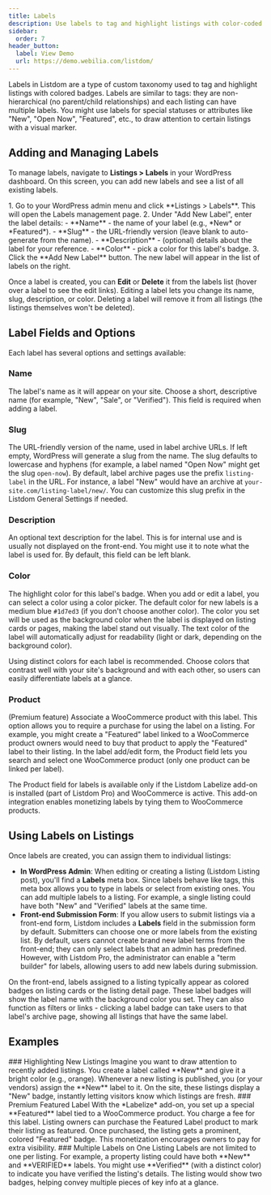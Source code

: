 ```yaml
---
title: Labels
description: Use labels to tag and highlight listings with color-coded badges. This guide covers creating and managing labels, label options, and premium label features via add-ons.
sidebar:
  order: 7
header_button:
  label: View Demo
  url: https://demo.webilia.com/listdom/
---
```



Labels in Listdom are a type of custom taxonomy used to tag and highlight listings with colored badges. Labels are similar to tags: they are non-hierarchical (no parent/child relationships) and each listing can have multiple labels. You might use labels for special statuses or attributes like "New", "Open Now", "Featured", etc., to draw attention to certain listings with a visual marker.

## Adding and Managing Labels

To manage labels, navigate to **Listings > Labels** in your WordPress dashboard. On this screen, you can add new labels and see a list of all existing labels.

<Steps>
1.  Go to your WordPress admin menu and click **Listings > Labels**. This will open the Labels management page.
2.  Under "Add New Label", enter the label details:
    -   **Name** - the name of your label (e.g., *New* or *Featured*).
    -   **Slug** - the URL-friendly version (leave blank to auto-generate from the name).
    -   **Description** - (optional) details about the label for your reference.
    -   **Color** - pick a color for this label's badge.
3.  Click the **Add New Label** button. The new label will appear in the list of labels on the right.
</Steps>

Once a label is created, you can **Edit** or **Delete** it from the labels list (hover over a label to see the edit links). Editing a label lets you change its name, slug, description, or color. Deleting a label will remove it from all listings (the listings themselves won't be deleted).

## Label Fields and Options

Each label has several options and settings available:

### Name

The label's name as it will appear on your site. Choose a short, descriptive name (for example, "New", "Sale", or "Verified"). This field is required when adding a label.

### Slug

The URL-friendly version of the name, used in label archive URLs. If left empty, WordPress will generate a slug from the name. The slug defaults to lowercase and hyphens (for example, a label named "Open Now" might get the slug `open-now`). By default, label archive pages use the prefix `listing-label` in the URL. For instance, a label "New" would have an archive at `your-site.com/listing-label/new/`. You can customize this slug prefix in the Listdom General Settings if needed.

### Description

An optional text description for the label. This is for internal use and is usually not displayed on the front-end. You might use it to note what the label is used for. By default, this field can be left blank.

### Color

The highlight color for this label's badge. When you add or edit a label, you can select a color using a color picker. The default color for new labels is a medium blue `#1d7ed3` (if you don't choose another color). The color you set will be used as the background color when the label is displayed on listing cards or pages, making the label stand out visually. The text color of the label will automatically adjust for readability (light or dark, depending on the background color).

<Aside type="tip">
Using distinct colors for each label is recommended. Choose colors that contrast well with your site's background and with each other, so users can easily differentiate labels at a glance.
</Aside>

### Product <Badge text="Pro" />

(Premium feature) Associate a WooCommerce product with this label. This option allows you to require a purchase for using the label on a listing. For example, you might create a "Featured" label linked to a WooCommerce product owners would need to buy that product to apply the "Featured" label to their listing. In the label add/edit form, the Product field lets you search and select one WooCommerce product (only one product can be linked per label).

<Aside type="note">
The Product field for labels is available only if the Listdom Labelize add-on is installed (part of Listdom Pro) and WooCommerce is active. This add-on integration enables monetizing labels by tying them to WooCommerce products.
</Aside>

## Using Labels on Listings

Once labels are created, you can assign them to individual listings:

-   **In WordPress Admin**: When editing or creating a listing (Listdom Listing post), you'll find a **Labels** meta box. Since labels behave like tags, this meta box allows you to type in labels or select from existing ones. You can add multiple labels to a listing. For example, a single listing could have both "New" and "Verified" labels at the same time.
-   **Front-end Submission Form**: If you allow users to submit listings via a front-end form, Listdom includes a **Labels** field in the submission form by default. Submitters can choose one or more labels from the existing list. By default, users cannot create brand new label terms from the front-end; they can only select labels that an admin has predefined. However, with Listdom Pro, the administrator can enable a "term builder" for labels, allowing users to add new labels during submission.

On the front-end, labels assigned to a listing typically appear as colored badges on listing cards or the listing detail page. These label badges will show the label name with the background color you set. They can also function as filters or links - clicking a label badge can take users to that label's archive page, showing all listings that have the same label.

## Examples

<CardGrid>
    <Card>
        ### Highlighting New Listings
        Imagine you want to draw attention to recently added listings. You create a label called **New** and give it a bright color (e.g., orange). Whenever a new listing is published, you (or your vendors) assign the **New** label to it. On the site, these listings display a "New" badge, instantly letting visitors know which listings are fresh.
    </Card>
    <Card>
        ### Premium Featured Label
        With the *Labelize* add-on, you set up a special **Featured** label tied to a WooCommerce product. You charge a fee for this label. Listing owners can purchase the Featured Label product to mark their listing as featured. Once purchased, the listing gets a prominent, colored "Featured" badge. This monetization encourages owners to pay for extra visibility.
    </Card>
    <Card>
        ### Multiple Labels on One Listing
        Labels are not limited to one per listing. For example, a property listing could have both **New** and **VERIFIED** labels. You might use **Verified** (with a distinct color) to indicate you have verified the listing's details. The listing would show two badges, helping convey multiple pieces of key info at a glance.
    </Card>
</CardGrid>

<LinkCard
    href="https://wordpress.org/support/article/taxonomies/"
    title="WordPress Taxonomies Overview"
    description="Learn more about how WordPress categories, tags, and custom taxonomies like labels work."
/>
